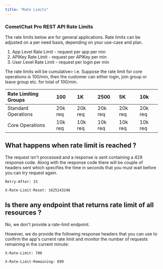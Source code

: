 ```yaml
---
title: "Rate Limits"
---
```




### CometChat Pro REST API Rate Limits

<Note>

The rate limits below are for general applications. Rate limits can be adjusted on a per need basis, depending on your use-case and plan.

</Note>

1. App Level Rate Limit - request per app per min
2. APIKey Rate Limit - request per APIKey per min
3. User Level Rate Limit - request per login per min

<Note>

The rate limits will be cumulative> i.e. Suppose the rate limit for core operations is 100/min, then the customer can either login, join group or leave group etc. for total of 100/min.

</Note>

| **Rate Limiting Groups** | **100** | **1K**  | **2500** | **5K**  | **10k** |
| :------------------------ | :------- | :------- | :-------- | :------- | :------- |
| Standard Operations      | 20k req | 20k req | 20k req  | 20k req | 20k req |
| Core Operations          | 10k req | 10k req | 10k req  | 10k req | 10k req |

## What happens when rate limit is reached ?

The request isn't processed and a response is sent containing a 429 response code. Along with the response code there will be couple of headers sent which specifies the time in seconds that you must wait before you can try request again.

`Retry-After: 15`

`X-Rate-Limit-Reset: 1625143246`

## Is there any endpoint that returns rate limit of all resources ?

No, we don't provide a rate-limit endpoint.

However, we do provide the following response headers that you can use to confirm the app's current rate limit and monitor the number of requests remaining in the current minute:

`X-Rate-Limit: 700`

`X-Rate-Limit-Remaining: 699`
